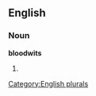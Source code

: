 
==English==

===Noun===
'''bloodwits'''

# {{plural of|[[bloodwit]]}}

[[Category:English plurals]]